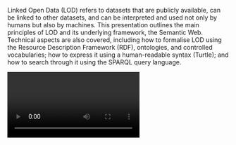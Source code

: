 Linked Open Data (LOD) refers to datasets that are publicly available, can be linked to other datasets, and can be interpreted and used not only by humans but also by machines. This presentation outlines the main principles of LOD and its underlying framework, the Semantic Web. Technical aspects are also covered, including how to formalise LOD using the Resource Description Framework (RDF), ontologies, and controlled vocabularies; how to express it using a human-readable syntax (Turtle); and how to search through it using the SPARQL query language.

<Video provider="youtube" id="sVSBTFtLGA4?si=-CY5rDlPFeiIqca7" startTime={0}>

</Video>
